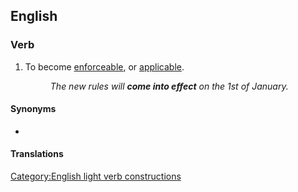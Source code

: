 ==English==

===Verb===
{{head|en|verb}}

# To become [[enforceable]], or [[applicable]].
#: ''The new rules will '''come into effect''' on the 1st of January.''

====Synonyms====
* {{l|en|come into force}}

====Translations====
{{trans-see|come into force}}

[[Category:English light verb constructions]]